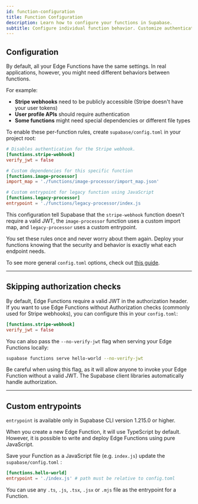 ```yaml
---
id: function-configuration
title: Function Configuration
description: Learn how to configure your functions in Supabase.
subtitle: Configure individual function behavior. Customize authentication, dependencies, and other settings per function.
---
```


## Configuration

By default, all your Edge Functions have the same settings. In real applications, however, you might need different behaviors between functions.

For example:

- **Stripe webhooks** need to be publicly accessible (Stripe doesn't have your user tokens)
- **User profile APIs** should require authentication
- **Some functions** might need special dependencies or different file types

To enable these per-function rules, create `supabase/config.toml` in your project root:

```toml
# Disables authentication for the Stripe webhook.
[functions.stripe-webhook]
verify_jwt = false

# Custom dependencies for this specific function
[functions.image-processor]
import_map = './functions/image-processor/import_map.json'

# Custom entrypoint for legacy function using JavaScript
[functions.legacy-processor]
entrypoint = './functions/legacy-processor/index.js
```

This configuration tell Supabase that the `stripe-webhook` function doesn't require a valid JWT, the `image-processor` function uses a custom import map, and `legacy-processor` uses a custom entrypoint.

You set these rules once and never worry about them again. Deploy your functions knowing that the security and behavior is exactly what each endpoint needs.

<Admonition type="note">

To see more general `config.toml` options, check out [this guide](https://supabase.com/docs/guides/local-development/managing-config).

</Admonition>

---

## Skipping authorization checks

By default, Edge Functions require a valid JWT in the authorization header. If you want to use Edge Functions without Authorization checks (commonly used for Stripe webhooks), you can configure this in your `config.toml`:

```toml
[functions.stripe-webhook]
verify_jwt = false
```

You can also pass the `--no-verify-jwt` flag when serving your Edge Functions locally:

```bash
supabase functions serve hello-world --no-verify-jwt
```

<Admonition type="caution">

Be careful when using this flag, as it will allow anyone to invoke your Edge Function without a valid JWT. The Supabase client libraries automatically handle authorization.

</Admonition>

---

## Custom entrypoints

<Admonition type="note">

`entrypoint` is available only in Supabase CLI version 1.215.0 or higher.

</Admonition>

When you create a new Edge Function, it will use TypeScript by default. However, it is possible to write and deploy Edge Functions using pure JavaScript.

Save your Function as a JavaScript file (e.g. `index.js`) update the `supabase/config.toml` :

```toml
[functions.hello-world]
entrypoint = './index.js' # path must be relative to config.toml
```

You can use any `.ts`, `.js`, `.tsx`, `.jsx` or `.mjs` file as the entrypoint for a Function.
